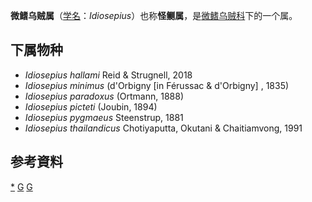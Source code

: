 {{Automatic Taxobox
| taxon = Idiosepius
| authority = Steenstrup, 1881
| image = Idiosepius pygmaeus.png
| image_caption = 新孵化出的Idiosepius pygmaeus
| type species = Idiosepius pygmaeus
| type species authority = Steenstrup, 1881
}}

'''微鳍乌贼属'''（[[学名|学名]]：''Idiosepius''）也称'''怪鲗属'''，是[[微鳍乌贼科|微鳍乌贼科]]下的一个属。

==下属物种==
* ''Idiosepius hallami'' Reid & Strugnell, 2018
* ''Idiosepius minimus'' (d'Orbigny [in Férussac & d'Orbigny] , 1835)
* ''Idiosepius paradoxus'' (Ortmann, 1888)
* ''Idiosepius picteti'' (Joubin, 1894)
* ''Idiosepius pygmaeus'' Steenstrup, 1881
* ''Idiosepius thailandicus'' Chotiyaputta, Okutani & Chaitiamvong, 1991

==参考資料==
{{reflist}}

{{taxonbar}}
[[Category:_微鳍乌贼属|*]]
[[Category:_微鳍乌贼科|G]]
[[Category:_1881年描述的分类群|G]]